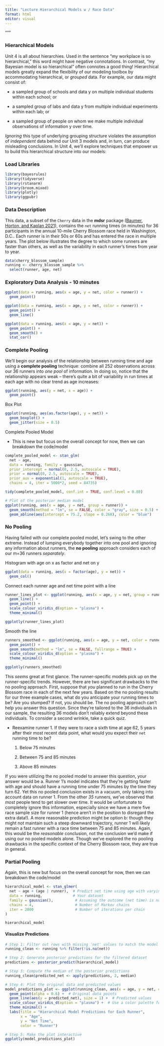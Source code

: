 ```yaml
---
title: "Lecture Hierarchical Models w / Race Data"
format: html
editor: visual
---
```


"""

### Hierarchical Models

Unit 4 is all about hierarchies. Used in the sentence "my workplace is so hierarchical," this word might have negative connotations. In contrast, "my Bayesian model is so hierarchical" often connotes a good thing! Hierarchical models greatly expand the flexibility of our modeling toolbox by accommodating hierarchical, or *grouped* data. For example, our data might consist of:

-   a sampled group of schools and data y on multiple individual students within each school; or

-   a sampled group of labs and data y from multiple individual experiments within each lab; or

-   a sampled group of people on whom we make multiple individual observations of information y over time.

*Ignoring* this type of underlying grouping structure violates the assumption of *independent* data behind our Unit 3 models and, in turn, can produce misleading conclusions. In Unit 4, we'll explore techniques that empower us to build this hierarchical structure into our models:

### Load Libraries

```r
library(bayesrules)
library(tidyverse)
library(rstanarm)
library(broom.mixed)
library(plotly)
library(ggpubr)
```

### Data Description

This data, a subset of the `Cherry` data in the **mdsr** package ([Baumer, Horton, and Kaplan 2021](https://www.bayesrulesbook.com/chapter-15#ref-R-mdsr)), contains the `net` running times (in minutes) for 36 participants in the annual 10-mile Cherry Blossom race held in Washington, D.C.. Each runner is in their 50s or 60s and has entered the race in multiple years. The plot below illustrates the degree to which some runners are faster than others, as well as the variability in each runner's times from year to year.

```r
data(cherry_blossom_sample)
running <- cherry_blossom_sample %>% 
  select(runner, age, net)
```

### Exploratory Data Analysis - 10 minutes

```r
ggplot(data = running, aes(x = age, y = net, color = runner)) + 
  geom_point() 
```

```r
ggplot(data = running, aes(x = age, y = net, color = runner)) + 
  geom_point() +
  geom_line()
```

```r
ggplot(data = running, aes(x = age, y = net)) + 
  geom_point() + 
  geom_smooth() +
  stat_cor()
```

### Complete Pooling

We'll begin our analysis of the relationship between running time and age using a **complete pooling** technique: combine all 252 observations across our 36 runners into *one pool* of information. In doing so, notice that the relationship appears weak -- there's quite a bit of variability in run times at each age with no clear trend as age increases:

```r
ggplot(running, aes(y = net, x = age)) + 
  geom_point()
```

Box Plot

```r
ggplot(running, aes(as.factor(age), y = net)) +
  geom_boxplot() + 
  geom_jitter(size = 0.5)
```

Complete Pooled Model

-   This is new but focus on the overall concept for now, then we can breakdown the code/model

```r
complete_pooled_model <- stan_glm(
  net ~ age, 
  data = running, family = gaussian, 
  prior_intercept = normal(0, 2.5, autoscale = TRUE),
  prior = normal(0, 2.5, autoscale = TRUE), 
  prior_aux = exponential(1, autoscale = TRUE),
  chains = 4, iter = 5000*2, seed = 84735)
```

```r
tidy(complete_pooled_model, conf.int = TRUE, conf.level = 0.80)
```

```r
# Plot of the posterior median model
ggplot(running, aes(x = age, y = net, group = runner)) + 
  geom_smooth(method = "lm", se = FALSE, color = "gray", size = 0.5) + 
  geom_abline(aes(intercept = 75.2, slope = 0.268), color = "blue")
```

### No Pooling

Having failed with our complete pooled model, let's swing to the other extreme. Instead of lumping everybody together into one pool and ignoring any information about runners, the **no pooling** approach considers each of our m=36 runners *separately*.

Histogram with age on x as factor and net on y

```r
ggplot(data = running, aes(x = factor(age), y = net)) + 
  geom_col() 
```

Connect each runner age and net time point with a line

```r
runner_lines_plot <- ggplot(running, aes(x = age, y = net, group = runner, color = runner)) + 
  geom_line() +
  geom_point() +
  scale_colour_viridis_d(option = "plasma") +
  theme_minimal()

ggplotly(runner_lines_plot)
```

Smooth the line

```r
runners_smoothed <- ggplot(running, aes(x = age, y = net, color = runner)) + 
  geom_point() + 
  geom_smooth(method = "lm", se = FALSE, fullrange = TRUE) +
  scale_colour_viridis_d(option = "plasma") +
  theme_minimal()

ggplotly(runners_smoothed)
```

This *seems* great at first glance. The runner-specific models pick up on the runner-specific trends. However, there are two significant drawbacks to the no pooling approach. First, suppose that *you* planned to run in the Cherry Blossom race in each of the next few years. Based on the no pooling results for our three example cases, what do you anticipate your running times to be? Are you stumped? If not, you should be. The no pooling approach can't help you answer this question. Since they're tailored to the 36 individuals in our sample, the resulting 36 models don't reliably extend beyond these individuals. To consider a second wrinkle, take a quick quiz.

-   Reexamine runner 1. If they were to race a sixth time at age 62, 5 years after their most recent data point, what would you expect their `net` running time to be?

    1.  Below 75 minutes

    2.  Between 75 and 85 minutes

    3.  Above 85 minutes

If you were utilizing the no pooled model to answer this question, your answer would be a. Runner 1's model indicates that they're getting faster with age and should have a running time under 75 minutes by the time they turn 62. Yet this no pooled conclusion exists in a vacuum, only taking into account data on runner 1. From the other *35* runners, we've observed that *most* people tend to get slower over time. It would be unfortunate to completely ignore this information, especially since we have a mere five race sample size for runner 1 (hence aren't in the position to disregard the extra data!). A more reasonable prediction might be option b: though they might not maintain such a steep downward trajectory, runner 1 will likely remain a fast runner with a race time between 75 and 85 minutes. Again, this would be the *reasonable* conclusion, not the conclusion we'd make if using our no pooled models alone. Though we've explored the no pooling drawbacks in the specific context of the Cherry Blossom race, they are true in general.

### Partial Pooling

Again, this is new but focus on the overall concept for now, then we can breakdown the code/model

```r
hierarchical_model <- stan_glmer(
  net ~ age + (age | runner),  # Predict net time using age with varying intercepts and slopes for each runner
  data = running,              # Your dataset
  family = gaussian(),          # Assuming the outcome (net time) is normally distributed
  chains = 4,                   # Number of Markov chains
  iter = 2000                   # Number of iterations per chain
)
```

```r
hierarchical_model
```

#### Visualize Predictions

```r
# Step 1: Filter out rows with missing 'net' values to match the model's data
running_clean <- running %>% filter(!is.na(net))

# Step 2: Generate posterior predictions for the filtered dataset
predictions <- posterior_predict(hierarchical_model)

# Step 3: Compute the median of the posterior predictions
running_clean$predicted_net <- apply(predictions, 2, median)

# Step 4: Plot the original data and predicted values
model_predictions_plot <- ggplot(running_clean, aes(x = age, y = net, color = factor(runner))) + 
  geom_point(alpha = 0.6) +  # Original data points
  geom_line(aes(y = predicted_net), size = 1) +  # Predicted values
  scale_colour_viridis_d(option = "plasma") +  # Use a color palette for runners
  theme_minimal() + 
  labs(title = "Hierarchical Model Predictions for Each Runner",
       x = "Age",
       y = "Net Time",
       color = "Runner")

# Step 5: Make the plot interactive
ggplotly(model_predictions_plot)
```
